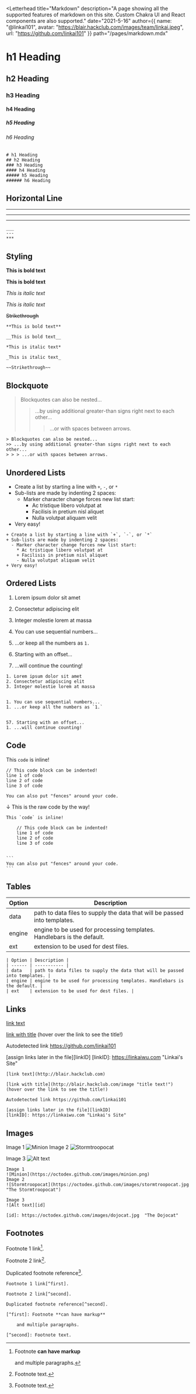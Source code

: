 
<Letterhead
  title="Markdown"
  description="A page showing all the supported features of markdown on this site. Custom Chakra UI and React components are also supported."
  date="2021-5-16"
  author={{
    name: "@linkai101",
    avatar: "https://blair.hackclub.com/images/team/linkai.jpeg",
    url: "https://github.com/linkai101"
  }}
  path="/pages/markdown.mdx"
>

# h1 Heading
## h2 Heading
### h3 Heading
#### h4 Heading
##### h5 Heading
###### h6 Heading

```
# h1 Heading
## h2 Heading
### h3 Heading
#### h4 Heading
##### h5 Heading
###### h6 Heading
```

## Horizontal Line
___
---
***

```
___
---
***
```


## Styling
**This is bold text**

__This is bold text__

*This is italic text*

_This is italic text_

~~Strikethrough~~

```
**This is bold text**

__This is bold text__

*This is italic text*

_This is italic text_

~~Strikethrough~~
```


## Blockquote
> Blockquotes can also be nested...
>> ...by using additional greater-than signs right next to each other...
> > > ...or with spaces between arrows.

```
> Blockquotes can also be nested...
>> ...by using additional greater-than signs right next to each other...
> > > ...or with spaces between arrows.
```


## Unordered Lists
+ Create a list by starting a line with `+`, `-`, or `*`
+ Sub-lists are made by indenting 2 spaces:
  - Marker character change forces new list start:
    * Ac tristique libero volutpat at
    + Facilisis in pretium nisl aliquet
    - Nulla volutpat aliquam velit
+ Very easy!

```
+ Create a list by starting a line with `+`, `-`, or `*`
+ Sub-lists are made by indenting 2 spaces:
  - Marker character change forces new list start:
    * Ac tristique libero volutpat at
    + Facilisis in pretium nisl aliquet
    - Nulla volutpat aliquam velit
+ Very easy!
```

## Ordered Lists
1. Lorem ipsum dolor sit amet
2. Consectetur adipiscing elit
3. Integer molestie lorem at massa


1. You can use sequential numbers...
1. ...or keep all the numbers as `1.`


57. Starting with an offset...
1. ...will continue the counting!

```
1. Lorem ipsum dolor sit amet
2. Consectetur adipiscing elit
3. Integer molestie lorem at massa


1. You can use sequential numbers...
1. ...or keep all the numbers as `1.`


57. Starting with an offset...
1. ...will continue counting!
```


## Code

This `code` is inline!

    // This code block can be indented!
    line 1 of code
    line 2 of code
    line 3 of code


```
You can also put "fences" around your code.
```
↓ This is the raw code by the way!


    This `code` is inline!

        // This code block can be indented!
        line 1 of code
        line 2 of code
        line 3 of code


    ```
    You can also put "fences" around your code.
    ```


## Tables

| Option | Description |
| ------ | ----------- |
| data   | path to data files to supply the data that will be passed into templates. |
| engine | engine to be used for processing templates. Handlebars is the default. |
| ext    | extension to be used for dest files. |

```
| Option | Description |
| ------ | ----------- |
| data   | path to data files to supply the data that will be passed into templates. |
| engine | engine to be used for processing templates. Handlebars is the default. |
| ext    | extension to be used for dest files. |
```

## Links

[link text](http://blair.hackclub.com)

[link with title](http://blair.hackclub.com/image "title text!") (hover over the link to see the title!)

Autodetected link https://github.com/linkai101

[assign links later in the file][linkID]
[linkID]: https://linkaiwu.com "Linkai's Site"

```
[link text](http://blair.hackclub.com)

[link with title](http://blair.hackclub.com/image "title text!") (hover over the link to see the title!)

Autodetected link https://github.com/linkai101

[assign links later in the file][linkID]
[linkID]: https://linkaiwu.com "Linkai's Site"
```


## Images

Image 1
![Minion](https://octodex.github.com/images/minion.png)
Image 2
![Stormtroopocat](https://octodex.github.com/images/stormtroopocat.jpg "The Stormtroopocat")

Image 3
![Alt text][id]

[id]: https://octodex.github.com/images/dojocat.jpg  "The Dojocat"

```
Image 1
![Minion](https://octodex.github.com/images/minion.png)
Image 2
![Stormtroopocat](https://octodex.github.com/images/stormtroopocat.jpg "The Stormtroopocat")

Image 3
![Alt text][id]

[id]: https://octodex.github.com/images/dojocat.jpg  "The Dojocat"
```

## Footnotes

Footnote 1 link[^first].

Footnote 2 link[^second].

Duplicated footnote reference[^second].

[^first]: Footnote **can have markup**

    and multiple paragraphs.

[^second]: Footnote text.

```
Footnote 1 link[^first].

Footnote 2 link[^second].

Duplicated footnote reference[^second].

[^first]: Footnote **can have markup**

    and multiple paragraphs.

[^second]: Footnote text.
```

</Letterhead>